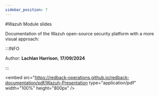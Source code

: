 ```yaml
---
sidebar_position: 7
---
```


#Wazuh Module slides

Documentation of the Wazuh open-source security platform with a more visual approach:

:::INFO

Author: **Lachlan Harrison**, **17/09/2024**

:::

<embed
     src="https://redback-operations.github.io/redback-documentation/pdf/Wazuh-Presentation
     type="application/pdf"
     width="100%"
     height="800px"
/>
